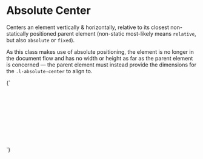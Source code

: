 
<Meta title="Layout/Absolute center" />

# Absolute Center

Centers an element vertically & horizontally, relative to its closest non-statically positioned parent element (non-static most-likely means `relative`, but also `absolute` or `fixed`).

As this class makes use of absolute positioning, the element is no longer in the document flow and has no width or height as far as the parent element is concerned — the parent element must instead provide the dimensions for the `.l-absolute-center` to align to.

<Canvas>
  <Story name="Absolute center">
    {`
      <div class="u-background-color--secondary" style="min-height: 10rem; position: relative">
        <div class="l-absolute-center">This element is exactly centered within the parent element</div>
      </div>
    `}
  </Story>
</Canvas>

